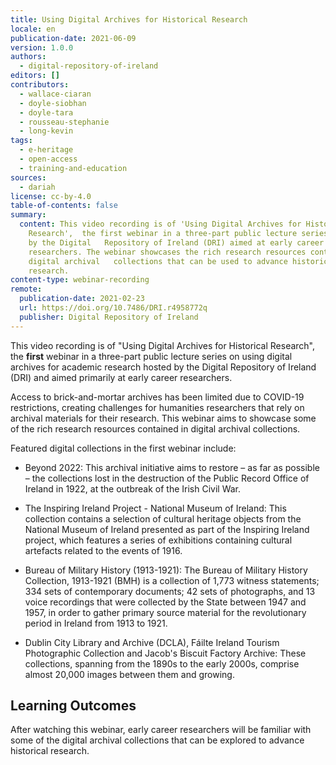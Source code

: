 ```yaml
---
title: Using Digital Archives for Historical Research
locale: en
publication-date: 2021-06-09
version: 1.0.0
authors:
  - digital-repository-of-ireland
editors: []
contributors:
  - wallace-ciaran
  - doyle-siobhan
  - doyle-tara
  - rousseau-stephanie
  - long-kevin
tags:
  - e-heritage
  - open-access
  - training-and-education
sources:
  - dariah
license: cc-by-4.0
table-of-contents: false
summary:
  content: This video recording is of 'Using Digital Archives for Historical
    Research',  the first webinar in a three-part public lecture series hosted
    by the Digital   Repository of Ireland (DRI) aimed at early career
    researchers. The webinar showcases the rich research resources contained in
    digital archival   collections that can be used to advance historical
    research.
content-type: webinar-recording
remote:
  publication-date: 2021-02-23
  url: https://doi.org/10.7486/DRI.r4958772q
  publisher: Digital Repository of Ireland
---
```

This video recording is of "Using Digital Archives for Historical Research", the **first** webinar in a three-part public lecture series on using digital archives for academic research hosted by the Digital Repository of Ireland (DRI) and aimed primarily at early career researchers.

Access to brick-and-mortar archives has been limited due to COVID-19 restrictions, creating challenges for humanities researchers that rely on archival materials for their research. This webinar aims to showcase some of the rich research resources contained in digital archival collections.

Featured digital collections in the first webinar include:

* Beyond 2022: This archival initiative aims to restore – as far as possible – the collections lost in the destruction of the Public Record Office of Ireland in 1922, at the outbreak of the Irish Civil War.

* The Inspiring Ireland Project - National Museum of Ireland: This collection contains a selection of cultural heritage objects from the National Museum of Ireland presented as part of the Inspiring Ireland project, which features a series of exhibitions containing cultural artefacts related to the events of 1916.

* Bureau of Military History (1913-1921): The Bureau of Military History Collection, 1913-1921 (BMH) is a collection of 1,773 witness statements; 334 sets of contemporary documents; 42 sets of photographs, and 13 voice recordings that were collected by the State between 1947 and 1957, in order to gather primary source material for the revolutionary period in Ireland from 1913 to 1921.

* Dublin City Library and Archive (DCLA), Fáilte Ireland Tourism Photographic Collection and Jacob's Biscuit Factory Archive: These collections, spanning from the 1890s to the early 2000s, comprise almost 20,000 images between them and growing.

## Learning Outcomes

After watching this webinar, early career researchers will be familiar with some of the digital archival collections that can be explored to advance historical research.

<ExternalResource title="Interested in learning more?" subtitle="Using Digital Archives for Historical Research" url="https://doi.org/10.7486/DRI.r4958772q" />
